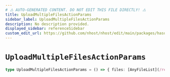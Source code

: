 ```yaml
---
# ⚠️ AUTO-GENERATED CONTENT. DO NOT EDIT THIS FILE DIRECTLY! ⚠️
title: UploadMultipleFilesActionParams
sidebar_label: UploadMultipleFilesActionParams
description: No description provided.
displayed_sidebar: referenceSidebar
custom_edit_url: https://github.com/nhost/nhost/edit/main/packages/hasura-storage-js/src/promises/multiple-files-upload.ts#L41
---
```


# `UploadMultipleFilesActionParams`

```ts
type UploadMultipleFilesActionParams = () => { files: [AnyFileList](/reference/docgen/javascript/nhost-js/types/any-file-list), bucketId: string }
```
